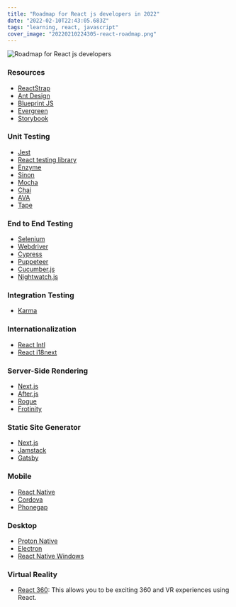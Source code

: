 ```yaml
---
title: "Roadmap for React js developers in 2022"
date: "2022-02-10T22:43:05.683Z"
tags: "learning, react, javascript"
cover_image: "20220210224305-react-roadmap.png"
---
```


<img src="/images/react-roadmap.png" alt="Roadmap for React js developers" />

### Resources

- [ReactStrap](https://reactstrap.github.io/)
- [Ant Design](https://ant.design/)
- [Blueprint JS](https://blueprintjs.com/)
- [Evergreen](https://evergreen.segment.com/)
- [Storybook](https://storybook.js.org/)

### Unit Testing

- [Jest](https://facebook.github.io/jest/)
- [React testing library](https://testing-library.com/docs/react-testing-library/intro)
- [Enzyme](http://airbnb.io/enzyme/)
- [Sinon](http://sinonjs.org/)
- [Mocha](https://mochajs.org/)
- [Chai](http://www.chaijs.com/)
- [AVA](https://github.com/avajs/ava)
- [Tape](https://github.com/substack/tape)

### End to End Testing

- [Selenium](https://www.seleniumhq.org/)
- [Webdriver](http://webdriver.io/)
- [Cypress](https://cypress.io/)
- [Puppeteer](https://pptr.dev/)
- [Cucumber.js](https://github.com/cucumber/cucumber-js)
- [Nightwatch.js](http://nightwatchjs.org/)

### Integration Testing

- [Karma](https://karma-runner.github.io/)

### Internationalization

- [React Intl](https://github.com/yahoo/react-intl)
- [React i18next](https://react.i18next.com/)

### Server-Side Rendering

- [Next.js](https://nextjs.org/)
- [After.js](https://github.com/jaredpalmer/after.js)
- [Rogue](https://github.com/alidcastano/rogue.js)
- [Frotinity](https://frontity.org/)

### Static Site Generator

- [Next.js](https://nextjs.org/)
- [Jamstack](https://jamstack.org/generators/)
- [Gatsby](https://www.gatsbyjs.org/)

### Mobile

- [React Native](https://facebook.github.io/react-native/)
- [Cordova](https://cordova.apache.org/)
- [Phonegap](https://phonegap.com/)

### Desktop

- [Proton Native](https://proton-native.js.org/)
- [Electron](https://electronjs.org/)
- [React Native Windows](https://github.com/Microsoft/react-native-windows)

### Virtual Reality

- [React 360](https://facebook.github.io/react-360/): This allows you to be exciting 360 and VR experiences using React.
